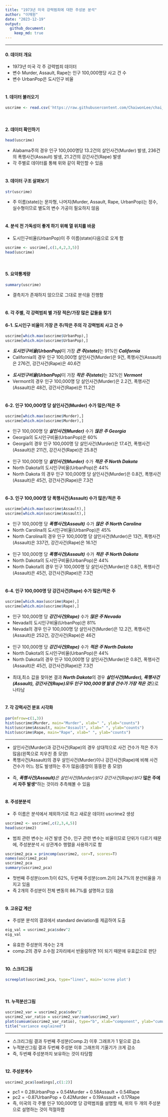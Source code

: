 ```yaml
---
title: "1973년 미국 강력범죄에 대한 주성분 분석"
author: "이채원"
date: "2023-12-19"
output:
  github_document:
    keep_md: true
---
```

---
#### **0. 데이터 개요**  
- 1973년 미국 각 주 강력범죄 데이터  
- 변수 Murder, Assault, Rape는 인구 100,000명당 사고 건 수  
- 변수 UrbanPop은 도시인구 비율   
<br/>

#### **1. 데이터 불러오기**   
```r
uscrime <- read.csv('https://raw.githubusercontent.com/ChaiwonLee/chai_pjt/main/2023/uscrime/uscrime.csv?token=GHSAT0AAAAAACLY6AY2WT6AQMW3UDWCALVGZMBR3EQ',fileEncoding = "utf-8")
```
<br/>

#### **2. 데이터 확인하기**
```r
head(uscrime)
```
- Alabama주의 경우 인구 100,000명당 13.2건의 살인사건(Murder) 발생, 236건의 폭행사건(Assault) 발생, 21.2건의 강간사건(Rape) 발생
- 각 주별로 데이터를 통해 위와 같이 확인할 수 있음  
<br/>

#### **3. 데이터 구조 살펴보기**
```r
str(uscrime)
```
- 주 이름(state)는 문자형, 나머지(Murder, Assault, Rape, UrbanPop)는 정수, 실수형이므로 별도의 변수 가공이 필요하지 않음  
<br/>

#### **4. 분석 전 가독성이 좋게 하기 위해 열 위치를 바꿈**
- 도시인구비율(UrbanPop)이 주 이름(state)다음으로 오게 함
```r
uscrime <- uscrime[,c(1,4,2,3,5)]
head(uscrime)
```
<br/>

#### **5. 요약통계량**
```r
summary(uscrime)
```
- 결측치가 존재하지 않으므로 그대로 분석을 진행함  
<br/>

#### **6. 각 주별, 각 강력범죄 별 가장 적은/가장 많은 값들을 찾기**
#### **6-1. 도시인구 비율이 가장 큰 주/작은 주의 각 강력범죄 사고 건 수**
```r
uscrime[which.max(uscrime$UrbanPop),] 
uscrime[which.min(uscrime$UrbanPop),] 
```
- ***도시인구비율(UrbanPop)***이 가장 ***큰 주(state)***는 91%인 ***California***  
- California의 경우 인구 100,000명 살인사건(Murder)은 9건, 폭행사건(Assault)은 276건, 강간사건(Rape)은 40.6건  
<br/>
- ***도시인구비율(UrbanPop)***이 가장 ***작은 주(state)***는 32%인 ***Vermont***  
- Vermont의 경우 인구 100,000명 당 살인사건(Murder)은 2.2건, 폭행사건(Assault)은 48건, 강간사건(Rape)은 11.2건  
<br/>

#### **6-2. 인구 100,000명 당 살인사건(Murder) 수가 많은/적은 주**
```r
uscrime[which.max(uscrime$Murder),] 
uscrime[which.min(uscrime$Murder),] 
```
- 인구 100,000명 당 ***살인사건(Murder)*** 수가 ***많은 주*** ***Georgia***
- Georgia의 도시인구비율(UrbanPop)은 60%
- Georgia의 경우 인구 100,000명 당 살인사건(Murder)은 17.4건, 폭행사건(Assault)은 211건, 강간사건(Rape)은 25.8건  
<br/>
- 인구 100,000명 당 ***살인사건(Murder)*** 수가 ***적은 주*** ***North Dakota***
- North Dakota의 도시인구비율(UrbanPop)은 44%
- North Dakota 의 경우 인구 100,000명 당 살인사건(Murder)은 0.8건, 폭행사건(Assault)은 45건, 강간사건(Rape)은 7.3건  
<br/>

#### **6-3. 인구 100,000명 당 폭행사건(Assault) 수가 많은/적은 주**
```r
uscrime[which.max(uscrime$Assault),] 
uscrime[which.min(uscrime$Assault),] 
```
- 인구 100,000명 당 ***폭행사건(Assault)*** 수가 ***많은 주*** ***North Carolina***
- North Carolina의 도시인구비율(UrbanPop)은 45%
- North Carolina의 경우 인구 100,000명 당 살인사건(Murder)은 13건, 폭행사건(Assault)은 337건, 강간사건(Rape)은 16.1건  
<br/>
- 인구 100,000명 당 ***폭행사건(Assault)*** 수가 ***적은 주*** ***North Dakota***
- North Dakota의 도시인구비율(UrbanPop)은 44%
- North Dakota의 경우 인구 100,000명 당 살인사건(Murder)은 0.8건, 폭행사건(Assault)은 45건, 강간사건(Rape)은 7.3건  
<br/>

#### **6-4. 인구 100,000명 당 강간사건(Rape) 수가 많은/적은 주**
```r
uscrime[which.max(uscrime$Rape),] 
uscrime[which.min(uscrime$Rape),] 
```
- 인구 100,000명 당 ***강간사건(Rape)*** 수가 ***많은 주*** ***Nevada***
- Nevada의 도시인구비율(UrbanPop)은 81%
- Nevada의 경우 인구 100,000명 당 살인사건(Murder)은 12.2건, 폭행사건(Assault)은 252건, 강간사건(Rape)은 46건  
<br/>
- 인구 100,000명 당 ***강간사건(Rape)*** 수가 ***적은 주*** ***North Dakota***
- North Dakota의 도시인구비율(UrbanPop)은 44%
- North Dakota의 경우 인구 100,000명 당 살인사건(Murder)은 0.8건, 폭행사건(Assault)은 45건, 강간사건(Rape)은 7.3건  
<br/>
- 최대,최소 값을 찾아본 결과 ***North Dakota***의 경우 ***살인사건(Murder), 폭행사건(Assault), 강간사건(Rape)모두 인구 100,000명 발생 건수가 가장 적은 것***으로 나타남  
<br/>

#### **7. 각 강력사건 분포 시각화**
```r
par(mfrow=c(1,3))
hist(uscrime$Murder, main="Murder", xlab=" ", ylab="counts")
hist(uscrime$Assault, main="Assault", xlab=" ", ylab="counts")
hist(uscrime$Rape, main="Rape", xlab=" ", ylab="counts")
```
<hr/>
- 살인사건(Murder)과 강간사건(Rape)의 경우 상대적으로 사건 건수가 적은 주가 많음(왼쪽으로 치우친 종 모양)  
- 폭행사건(Assault)의 경우 살인사건(Murder)이나 강간사건(Rape)에 비해 사건 건수가 어느 정도 발생하는 주가 많음(중앙이 뚱뚱한 종 모양)  
<br/>
- 즉, ***폭행사건(Assault)**은 살인사건(Murder)보다 강간사건(Rape)보다 ***많은 주에서 자주 발생***하는 것이라 추측해볼 수 있음  
<br/>

#### **8. 주성분분석**
- 주 이름은 분석에서 제외하기로 하고 새로운 데이터 uscrime2 생성
```r
uscrime2 <- uscrime[,c(2,3,4,5)]
head(uscrime2)
```
- 범죄 관련 변수는 사건 발생 건수, 인구 관련 변수는 비율이므로 단위가 다르기 때문에, 주성분분석 시 상관계수 행렬을 사용하기로 함
```r
uscrime2_pca = princomp(uscrime2, cor=T, scores=T)
names(uscrime2_pca)
uscrime2_pca
summary(uscrime2_pca)
```
- 첫번째 주성분(com.1)이 62%, 두번째 주성분(com.2)이 24.7%의 분산비율을 가지고 있음
- 즉 2개의 주성분이 전체 변동의 86.7%를 설명하고 있음  
<br/>

#### **9. 고유값 계산**
- 주성분 분석의 결과에서 standard deviation를 제곱하여 도출
```r
eig_val = uscrime2_pca$sdev^2
eig_val
```
- 유효한 주성분의 개수는 2개
- comp.2의 경우 소수점 2자리에서 반올림하면 1이 되기 때문에 유효값으로 판단  
<br/>

#### **10. 스크리그림**
```r
screeplot(uscrime2_pca, type="lines", main='scree plot')
```
<br/>

#### **11. 누적분산그림**
```r
uscrime2_var = uscrime2_pca$sdev^2
uscrime2_var_ratio = uscrime2_var/sum(uscrime2_var)
plot(cumsum(uscrime2_var_ratio), type="b", xlab="component", ylab="cumulative proportion")
title("variance explained")
```
<hr/>
- 스크리그림 결과 두번째 주성분(Comp.2) 이후 그래프가 1 밑으로 감소
- 누적분산그림 결과 두번째 주성분 이후 그래프의 기울기가 크게 감소
- 즉, 두번째 주성분까지 보유하는 것이 타당함  
<br/>

#### **12. 주성분계수**
```r
uscrime2_pca$loadings[,c(1:2)]
```
- pc1 = 0.28UrbanPop + 0.54Murder + 0.58Assault + 0.54Rape
- pc2 = -0.87UrbanPop + 0.42Murder + 0.19Assault + 0.17Rape
- 즉, 미국의 각 주별 인구 100,000명 당 강력범죄를 설명할 때, 위의 두 개의 주성분으로 설명하는 것이 적절하함
<br/>
